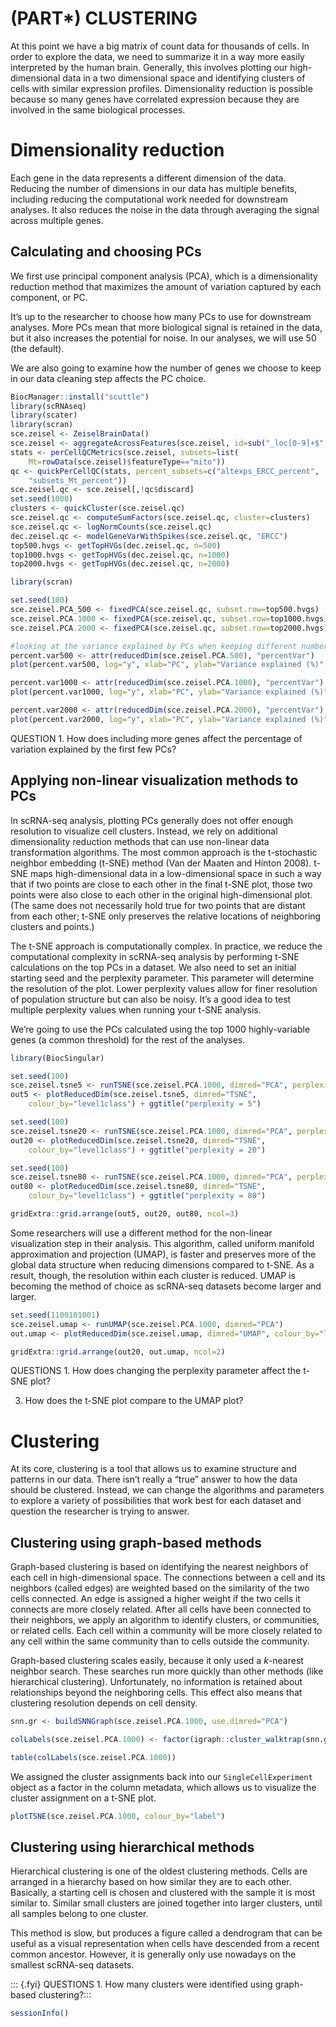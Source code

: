 # (PART\*) CLUSTERING {-}

At this point we have a big matrix of count data for thousands of cells. In order to explore the data, we need to summarize it in a way more easily interpreted by the human brain. Generally, this involves plotting our high-dimensional data in a two dimensional space and identifying clusters of cells with similar expression profiles. Dimensionality reduction is possible because so many genes have correlated expression because they are involved in the same biological processes.

# Dimensionality reduction

Each gene in the data represents a different dimension of the data. Reducing the number of dimensions in our data has multiple benefits, including reducing the computational work needed for downstream analyses. It also reduces the noise in the data through averaging the signal across multiple genes.  

## Calculating and choosing PCs

We first use principal component analysis (PCA), which is a dimensionality reduction method that maximizes the amount of variation captured by each component, or PC. 

It's up to the researcher to choose how many PCs to use for downstream analyses. More PCs mean that more biological signal is retained in the data, but it also increases the potential for noise. In our analyses, we will use 50 (the default).

We are also going to examine how the number of genes we choose to keep in our data cleaning step affects the PC choice.

```r
BiocManager::install("scuttle")
library(scRNAseq)
library(scater)
library(scran)
sce.zeisel <- ZeiselBrainData()
sce.zeisel <- aggregateAcrossFeatures(sce.zeisel, id=sub("_loc[0-9]+$", "", rownames(sce.zeisel)))
stats <- perCellQCMetrics(sce.zeisel, subsets=list(
    Mt=rowData(sce.zeisel)$featureType=="mito"))
qc <- quickPerCellQC(stats, percent_subsets=c("altexps_ERCC_percent", 
    "subsets_Mt_percent"))
sce.zeisel.qc <- sce.zeisel[,!qc$discard]
set.seed(1000)
clusters <- quickCluster(sce.zeisel.qc)
sce.zeisel.qc <- computeSumFactors(sce.zeisel.qc, cluster=clusters) 
sce.zeisel.qc <- logNormCounts(sce.zeisel.qc)
dec.zeisel.qc <- modelGeneVarWithSpikes(sce.zeisel.qc, "ERCC")
top500.hvgs <- getTopHVGs(dec.zeisel.qc, n=500)
top1000.hvgs <- getTopHVGs(dec.zeisel.qc, n=1000)
top2000.hvgs <- getTopHVGs(dec.zeisel.qc, n=2000)
```

```r
library(scran)

set.seed(100)
sce.zeisel.PCA_500 <- fixedPCA(sce.zeisel.qc, subset.row=top500.hvgs)
sce.zeisel.PCA.1000 <- fixedPCA(sce.zeisel.qc, subset.row=top1000.hvgs)
sce.zeisel.PCA.2000 <- fixedPCA(sce.zeisel.qc, subset.row=top2000.hvgs)

#looking at the variance explained by PCs when keeping different numbers of top genes
percent.var500 <- attr(reducedDim(sce.zeisel.PCA.500), "percentVar")
plot(percent.var500, log="y", xlab="PC", ylab="Variance explained (%)", main="Top 500 genes")

percent.var1000 <- attr(reducedDim(sce.zeisel.PCA.1000), "percentVar")
plot(percent.var1000, log="y", xlab="PC", ylab="Variance explained (%)", main="Top 1000 genes")

percent.var2000 <- attr(reducedDim(sce.zeisel.PCA.2000), "percentVar")
plot(percent.var2000, log="y", xlab="PC", ylab="Variance explained (%)", main="Top 2000 genes")
```


::: {.fyi}
QUESTION
1. How does including more genes affect the percentage of variation explained by the first few PCs?
:::

## Applying non-linear visualization methods to PCs

In scRNA-seq analysis, plotting PCs generally does not offer enough resolution to visualize cell clusters. Instead, we rely on additional dimensionality reduction methods that can use non-linear data transformation algorithms. The most common approach is the t-stochastic neighbor embedding (t-SNE) method (Van der Maaten and Hinton 2008). t-SNE maps high-dimensional data in a low-dimensional space in such a way that if two points are close to each other in the final t-SNE plot, those two points were also close to each other in the original high-dimensional plot. (The same does not necessarily hold true for two points that are distant from each other; t-SNE only preserves the relative locations of neighboring clusters and points.)

The t-SNE approach is computationally complex. In practice, we reduce the computational complexity in scRNA-seq analysis by performing t-SNE calculations on the top PCs in a dataset. We also need to set an initial starting seed and the perplexity parameter. This parameter  will determine the resolution of the plot. Lower perplexity values allow for finer resolution of population structure but can also be noisy.  It's a good idea to test multiple perplexity values when running your t-SNE analysis.

We're going to use the PCs calculated using the top 1000 highly-variable genes (a common threshold) for the rest of the analyses.

```r
library(BiocSingular)

set.seed(100)
sce.zeisel.tsne5 <- runTSNE(sce.zeisel.PCA.1000, dimred="PCA", perplexity=5)
out5 <- plotReducedDim(sce.zeisel.tsne5, dimred="TSNE",
    colour_by="level1class") + ggtitle("perplexity = 5")

set.seed(100)
sce.zeisel.tsne20 <- runTSNE(sce.zeisel.PCA.1000, dimred="PCA", perplexity=20)
out20 <- plotReducedDim(sce.zeisel.tsne20, dimred="TSNE",
    colour_by="level1class") + ggtitle("perplexity = 20")

set.seed(100)
sce.zeisel.tsne80 <- runTSNE(sce.zeisel.PCA.1000, dimred="PCA", perplexity=80)
out80 <- plotReducedDim(sce.zeisel.tsne80, dimred="TSNE", 
    colour_by="level1class") + ggtitle("perplexity = 80")

gridExtra::grid.arrange(out5, out20, out80, ncol=3)
```

Some researchers will use a different method for the non-linear visualization step in their analysis. This algorithm, called uniform manifold approximation and projection (UMAP), is faster and preserves more of the global data structure when reducing dimensions compared to t-SNE. As a result, though, the resolution within each cluster is reduced. UMAP is becoming the method of choice as scRNA-seq datasets become larger and larger.

```r
set.seed(1100101001)
sce.zeisel.umap <- runUMAP(sce.zeisel.PCA.1000, dimred="PCA")
out.umap <- plotReducedDim(sce.zeisel.umap, dimred="UMAP", colour_by="level1class") + ggtitle("UMAP")

gridExtra::grid.arrange(out20, out.umap, ncol=2)
```

::: {.fyi}
QUESTIONS
1. How does changing the perplexity parameter affect the t-SNE plot?

3. How does the t-SNE plot compare to the UMAP plot?
:::

# Clustering

At its core, clustering is a tool that allows us to examine structure and patterns in our data. There isn't really a "true" answer to how the data should be clustered. Instead, we can change the algorithms and parameters to explore a variety of possibilities that work best for each dataset and question the researcher is trying to answer. 

## Clustering using graph-based methods

Graph-based clustering is based on identifying the nearest neighbors of each cell in high-dimensional space. The connections between a cell and its neighbors (called edges) are weighted based on the similarity of the two cells connected. An edge is assigned a higher weight if the two cells it connects are more closely related. After all cells have been connected to their neighbors, we apply an algorithm to identify clusters, or communities, or related cells. Each cell within a community will be more closely related to any cell within the same community than to cells outside the community.

Graph-based clustering scales easily, because it only used a _k_-nearest neighbor search. These searches run more quickly than other methods (like hierarchical clustering). Unfortunately, no information is retained about relationships beyond the neighboring cells. This effect also means that clustering resolution depends on cell density.

```r
snn.gr <- buildSNNGraph(sce.zeisel.PCA.1000, use.dimred="PCA")

colLabels(sce.zeisel.PCA.1000) <- factor(igraph::cluster_walktrap(snn.gr)$membership)

table(colLabels(sce.zeisel.PCA.1000))
```

We assigned the cluster assignments back into our `SingleCellExperiment` object as a factor in the column metadata, which allows us to visualize the cluster assignment on a t-SNE plot.

```r
plotTSNE(sce.zeisel.PCA.1000, colour_by="label")
```

## Clustering using hierarchical methods

Hierarchical clustering is one of the oldest clustering methods. Cells are arranged in a hierarchy based on how similar they are to each other. Basically, a starting cell is chosen and clustered with the sample it is most similar to. Similar small clusters are joined together into larger clusters, until all samples belong to one cluster.

This method is slow, but produces a figure called a dendrogram that can be useful as a visual representation when cells have descended from a recent common ancestor. However, it is generally only use nowadays on the smallest scRNA-seq datasets.

::: {.fyi}
QUESTIONS
1. How many clusters were identified using graph-based clustering?:::

```r
sessionInfo()
```

